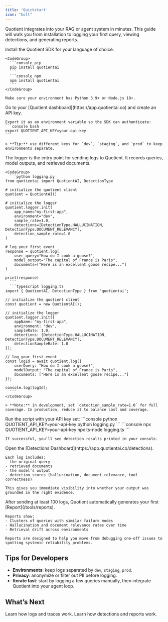```yaml
---
title: 'Quickstart'
icon: "bolt"
---
```


Quotient integrates into your RAG or agent system in minutes. This guide will walk you from installation to logging your first query, viewing detections, and generating reports.

<Steps>
  <Step title="Install the SDK">
    Install the Quotient SDK for your language of choice.

    <CodeGroup>
      ```console pip
      pip install quotientai
      ```
      ```console npm
      npm install quotientai
      ```
    </CodeGroup>

    Make sure your environment has Python 3.9+ or Node.js 18+.
  </Step>

  <Step title="Create an API Key">
    Go to your [Quotient dashboard](https://app.quotientai.co) and create an API key.

    Export it as an environment variable so the SDK can authenticate:
    ```console bash
    export QUOTIENT_API_KEY=your-api-key
    ```

    > **Tip:** use different keys for `dev`, `staging`, and `prod` to keep environments separate.
  </Step>

  <Step title="Initialize the Logger">
    The logger is the entry point for sending logs to Quotient. It records queries, model outputs, and retrieved documents.

    <CodeGroup>
      ```python logging.py
    from quotientai import QuotientAI, DetectionType

    # initialize the quotient client
    quotient = QuotientAI()

    # initialize the logger
    quotient.logger.init(
        app_name="my-first-app",
        environment="dev",
        sample_rate=1.0,
        detections=[DetectionType.HALLUCINATION, DetectionType.DOCUMENT_RELEVANCY],
        detection_sample_rate=1.0
    )

    # log your first event
    response = quotient.log(
        user_query="How do I cook a goose?",
        model_output="The capital of France is Paris",
        documents=["Here is an excellent goose recipe..."]
    )

    print(response)
      ```
      ```typescript logging.ts
    import { QuotientAI, DetectionType } from 'quotientai';

    // initialize the quotient client
    const quotient = new QuotientAI();

    // initialize the logger
    quotient.logger.init({
        appName: "my-first-app",
        environment: "dev",
        sampleRate: 1.0,
        detections: [DetectionType.HALLUCINATION, DetectionType.DOCUMENT_RELEVANCY],
        detectionSampleRate: 1.0
    });

    // log your first event
    const logId = await quotient.log({
        userQuery: "How do I cook a goose?",
        modelOutput: "The capital of France is Paris",
        documents: ["Here is an excellent goose recipe..."]
    });

    console.log(logId);
      ```
    </CodeGroup>

    > **Note:** in development, set `detection_sample_rate=1.0` for full coverage. In production, reduce it to balance cost and coverage.
  </Step>

  <Step title="Run the Script">
    Run the script with your API key set:
    <CodeGroup>
      ```console python
      QUOTIENT_API_KEY=your-api-key python logging.py
      ```
      ```console npx
      QUOTIENT_API_KEY=your-api-key npx ts-node logging.ts
      ```
    </CodeGroup>

    If successful, you’ll see detection results printed in your console.
  </Step>

  <Step title="View Your Logs">
    Open the [Detections Dashboard](https://app.quotientai.co/detections).

    Each log includes:
    - the original query
    - retrieved documents
    - the model’s output
    - detection scores (hallucination, document relevance, tool correctness)

    This gives you immediate visibility into whether your output was grounded in the right evidence.
  </Step>

  <Step title="Get Reports & Insights">
    After sending at least 100 logs, Quotient automatically generates your first [Report](/tools/reports).

    Reports show:
    - Clusters of queries with similar failure modes
    - Hallucination and document relevance rates over time
    - Retrieval drift across environments

    Reports are designed to help you move from debugging one-off issues to spotting systemic reliability problems.
  </Step>
</Steps>


## Tips for Developers

- **Environments**: keep logs separated by `dev`, `staging`, `prod`.
- **Privacy**: anonymize or filter out PII before logging.
- **Iterate fast**: start by logging a few queries manually, then integrate Quotient into your agent loop.


## What’s Next

<CardGroup>
  <Card title="Core Concepts" icon="rocket" href="/core-functionalities">
    Learn how logs and traces work.
  </Card>
  <Card title="Tools" icon="book" href="/tools">
    Learn how detections and reports work.
  </Card>
</CardGroup>


